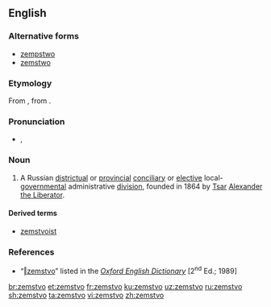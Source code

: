 ==English==

===Alternative forms===
* [[zempstwo]]
* [[zemstwo]]

{{wikipedia}}

===Etymology===
From {{etyl|ru|en}} {{term|зе́мство|lang=ru}}, from {{term|земля́||land”, “country”, “[[Land#German|state]]|lang=ru}}.

===Pronunciation===
* {{a|RP}} {{enPR|zĕmsʹtvo}}, {{IPA|/ˈzɛmstvo/|lang=en}}

===Noun===
{{en-noun|s|zemstva}}

# A Russian [[districtual]] or [[provincial]] [[conciliary]] or [[elective]] local-[[governmental]] administrative [[division]], founded in 1864 by [[tsar|Tsar]] [[w:Alexander II of Russia|Alexander the Liberator]].

====Derived terms====
* [[zemstvoist]]

===References===
* “<span class="plainlinks">[http://dictionary.oed.com/cgi/entry/50291053 ‖zemstvo]</span>” listed in the ''[[w:Oxford English Dictionary|Oxford English Dictionary]]'' [2<sup>nd</sup> Ed.; 1989]

[[br:zemstvo]]
[[et:zemstvo]]
[[fr:zemstvo]]
[[ku:zemstvo]]
[[uz:zemstvo]]
[[ru:zemstvo]]
[[sh:zemstvo]]
[[ta:zemstvo]]
[[vi:zemstvo]]
[[zh:zemstvo]]